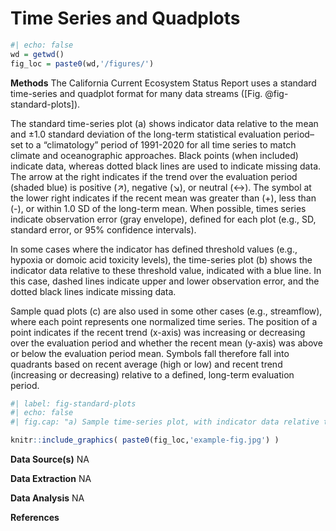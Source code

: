 # Time Series and Quadplots

```r
#| echo: false
wd = getwd()
fig_loc = paste0(wd,'/figures/')

```

**Methods** The California Current Ecosystem Status Report uses a standard time-series and quadplot format for many data streams ([Fig. @fig-standard-plots]).

The standard time-series plot (a) shows indicator data relative to the mean and ±1.0 standard deviation of the long-term statistical evaluation period--set to a "climatology" period of 1991-2020 for all time series to match climate and oceanographic approaches. Black points (when included) indicate data, whereas dotted black lines are used to indicate missing data. The arrow at the right indicates if the trend over the evaluation period (shaded blue) is positive (↗), negative (↘), or neutral (↔). The symbol at the lower right indicates if the recent mean was greater than (+), less than (-), or within 1.0 SD of the long-term mean. When possible, times series indicate observation error (gray envelope), defined for each plot (e.g., SD, standard error, or 95% confidence intervals).

In some cases where the indicator has defined threshold values (e.g., hypoxia or domoic acid toxicity levels), the time-series plot (b) shows the indicator data relative to these threshold value, indicated with a blue line. In this case, dashed lines indicate upper and lower observation error, and the dotted black lines indicate missing data.

Sample quad plots (c) are also used in some other cases (e.g., streamflow), where each point represents one normalized time series. The position of a point indicates if the recent trend (x-axis) was increasing or decreasing over the evaluation period and whether the recent mean (y-axis) was above or below the evaluation period mean. Symbols fall therefore fall into quadrants based on recent average (high or low) and recent trend (increasing or decreasing) relative to a defined, long-term evaluation period.

```r
#| label: fig-standard-plots
#| echo: false
#| fig.cap: "a) Sample time-series plot, with indicator data relative to the mean (black dashed horizontal line) and ±1.0 standard deviation (SD; solid blue lines) of the long-term statistical evaluation period (1991-2020). Dotted black line indicates missing data, and points (when included) indicate data. Arrow at the right indicates if the trend over the evaluation period (shaded blue) is positive (↗), negative (↘), or neutral (↔). Symbol at the lower right indicates if the recent mean was greater than (+), less than (-), or within 1.0 SD of the long-term mean. When possible, times series indicate observation error (gray envelope), defined for each plot (e.g., SD, standard error, or 95% confidence intervals). b) Sample time-series plot with the indicator plotted relative to a threshold value (blue line). Dashed lines indicate upper and lower observation error, again defined for each plot. Dotted black line indicates missing data. c) Sample quad plot where each point represents one normalized time series. The position of a point indicates if the recent trend was increasing or decreasing over the evaluation period and the position of the recent average relative to the evaluation period. Dashed lines represent +/- 1.0 SD of the full time series."

knitr::include_graphics( paste0(fig_loc,'example-fig.jpg') )
```

**Data Source(s)** NA

**Data Extraction** NA

**Data Analysis** NA

**References**
